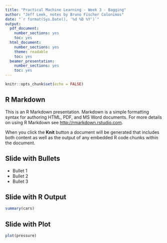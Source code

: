 ```yaml
---
title: "Practical Machine Learning - Week 3 - Bagging"
author: "Jeff Leek, notes by Bruno Fischer Colonimos"
date: "`r format(Sys.Date(), '%d %B %Y')`"
output: 
  pdf_document: 
    number_sections: yes
    toc: yes
  html_document: 
    number_sections: yes
    theme: readable
    toc: yes
  beamer_presentation:
    number_sections: yes
    toc: yes
---
```


```r
knitr::opts_chunk$set(echo = FALSE)
```

## R Markdown

This is an R Markdown presentation. Markdown is a simple formatting syntax for authoring HTML, PDF, and MS Word documents. For more details on using R Markdown see <http://rmarkdown.rstudio.com>.

When you click the **Knit** button a document will be generated that includes both content as well as the output of any embedded R code chunks within the document.

## Slide with Bullets

- Bullet 1
- Bullet 2
- Bullet 3

## Slide with R Output

```r
summary(cars)
```

## Slide with Plot

```r
plot(pressure)
```

